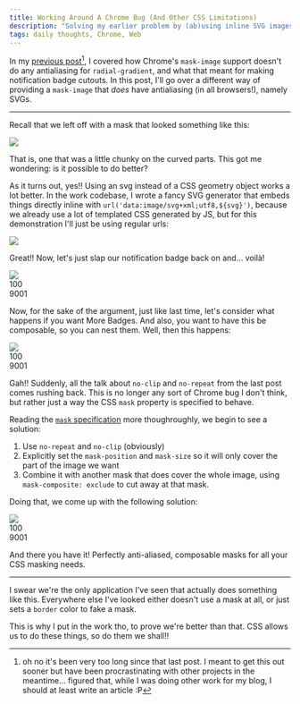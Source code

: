 ```yaml
---
title: Working Around A Chrome Bug (And Other CSS Limitations)
description: "Solving my earlier problem by (ab)using inline SVG images to create masks, instead of CSS-native geometry"
tags: daily thoughts, Chrome, Web
---
```



In my [previous post](/posts/2023-12-28-i-think-i-found-a-webkit-bug.html)[^1], I covered how Chrome's `mask-image` support doesn't do any antialiasing for `radial-gradient`, and what that meant for making notification badge cutouts. In this post, I'll go over a different way of providing a `mask-image` that _does_ have antialiasing (in all browsers!), namely SVGs.

---

Recall that we left off with a mask that looked something like this:

<style>
  {`
  .horiz {
    display: flex;
    gap: 2rem;
  }
  .avatar {
    position: relative;
    width: fit-content;
    margin: 2rem 0;
  }
  .avatar .pfp {
    width: 100px;
    aspect-ratio: 1;
  }
  div.pfp {
    background-color: black;
  }
`}
</style>

<RawSnippet>
  <style>
    {`
  .take3 .pfp {
    border-radius: 50%;
    mask-image:
      radial-gradient(
        ellipse 20% 20% at 80% 20%,
        transparent 100%,
        white 100%
      ),
      linear-gradient(
        to bottom,
        white 40%,
        transparent 40%
      ),
      linear-gradient(
        to left,
        transparent 20%,
        white 20%
      );
    mask-composite: subtract;
  }
`}
  </style>
  <div class="horiz">
    <div class="avatar take3">
      <img class="pfp" src="/uploads/randomlogo.png" />
    </div>
    <div class="avatar take3">
      <div class="pfp"></div>
    </div>
  </div>
</RawSnippet>

That is, one that was a little chunky on the curved parts. This got me wondering: is it possible to do better?

As it turns out, yes!! Using an svg instead of a CSS geometry object works a lot better. In the work codebase, I wrote a fancy SVG generator that embeds things directly inline with `url('data:image/svg+xml;utf8,${svg}')`, because we already use a lot of templated CSS generated by JS, but for this demonstration I'll just be using regular urls:

<RawSnippet>
  <style>
    {`
  .take4 .pfp {
    border-radius: 50%;
    mask-image: url("/uploads/2024-03-15/mask1.svg");
    /* This is used because it's a lot easier to generate complex SVGs that are black and white, instead of transparent and not transparent */
    mask-mode: luminance;
  }
`}
  </style>
</RawSnippet>

<div class="horiz">
  <div class="avatar take4">
    <img class="pfp" src="/uploads/randomlogo.png" />
  </div>
  <div class="avatar take4">
    <div class="pfp"></div>
  </div>
</div>

Great!! Now, let's just slap our notification badge back on and... voilà!

<RawSnippet>
<style>
{`
  .badge {
    font-variant-numeric: tabular-nums;
    border-radius: 14px;
    background-color: var(--color-orange);
    font-size: 16px;
    line-height: 16px;
    position: absolute;
    top: 6px;
    left: 66px;
    padding: 6px;
  }
`}
</style>

<div class="horiz">
  <div class="avatar take4">
    <img class="pfp" src="/uploads/randomlogo.png" />
    <div class="badge">100</div>
  </div>
  <div class="avatar take4">
    <div class="pfp"></div>
    <div class="badge">9001</div>
  </div>
</div>
</RawSnippet>

Now, for the sake of the argument, just like last time, let's consider what happens if you want More Badges. And also, you want to have this be composable, so you can nest them. Well, then this happens:

<RawSnippet>
<style>
{`
  .take5 {
    mask-image: url("/uploads/2024-03-15/mask2.svg");
    mask-mode: luminance;
  }
  .badge-lower {
    position: absolute;
    background-color: var(--color-green);
    width: 28px;
    height: 28px;
    bottom: 6px;
    right: 6px;
    border-radius: 50%;
  }
`}
</style>

<div class="horiz">
  <div class="avatar take4">
    <div class="take5">
      <img class="pfp" src="/uploads/randomlogo.png" />
      <div class="badge">100</div>
    </div>
    <div class="badge-lower"></div>
  </div>
  <div class="avatar take4">
    <div class="take5">
      <div class="pfp"></div>
      <div class="badge">9001</div>
    </div>
    <div class="badge-lower"></div>
  </div>
</div>
</RawSnippet>

Gah!! Suddenly, all the talk about `no-clip` and `no-repeat` from the last post comes rushing back. This is no longer any sort of Chrome bug I don't think, but rather just a way the CSS `mask` property is specified to behave.

Reading the [`mask` specification](https://developer.mozilla.org/en-US/docs/Web/CSS/mask) more thoughroughly, we begin to see a solution:

1. Use `no-repeat` and `no-clip` (obviously)
2. Explicitly set the `mask-position` and `mask-size` so it will only cover the part of the image we want
3. Combine it with another mask that does cover the whole image, using `mask-composite: exclude` to cut away at that mask.

Doing that, we come up with the following solution:

<RawSnippet>
<style>
{`
  .take6 {
    mask:
      /* We're actually going to cut away at the lower mask, and need to use an inverted image */
      /* mask-image: */ url("/uploads/2024-03-15/mask2-inverse.svg")
      /* mask-mode: */ luminance
      /* mask-composite: */ exclude
      /* These make it so we only mask the one part */
      /* mask-repeat: */ no-repeat /* mask-clip: */ no-clip
      /* position the mask and size it appropriately */
      /* mask-position: */ bottom left / /* mask-size: */ 100px 100px,
      /* And finally, the mask that covers the whole image */
      linear-gradient(white, white) no-clip luminance;
  }
`}
</style>

<div class="horiz">
  <div class="avatar take4">
    <div class="take6">
      <img class="pfp" src="/uploads/randomlogo.png" />
      <div class="badge">100</div>
    </div>
    <div class="badge-lower"></div>
  </div>
  <div class="avatar take4">
    <div class="take6">
      <div class="pfp"></div>
      <div class="badge">9001</div>
    </div>
    <div class="badge-lower"></div>
  </div>
</div>
</RawSnippet>

And there you have it! Perfectly anti-aliased, composable masks for all your CSS masking needs.

---

I swear we're the only application I've seen that actually does something like this. Everywhere else I've looked either doesn't use a mask at all, or just sets a `border` color to fake a mask.

This is why I put in the work tho, to prove we're better than that. CSS allows us to do these things, so do them we shall!!

[^1]: oh no it's been very too long since that last post. I meant to get this out sooner but have been procrastinating with other projects in the meantime... figured that, while I was doing other work for my blog, I should at least write an article :P
